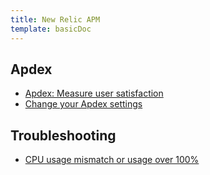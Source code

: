 ```yaml
---
title: New Relic APM
template: basicDoc
---
```


## Apdex

* [Apdex: Measure user satisfaction](/docs/apm/new-relic-apm/apdex/apdex-measure-user-satisfaction)
* [Change your Apdex settings](/docs/apm/new-relic-apm/apdex/change-your-apdex-settings)

## Troubleshooting

* [CPU usage mismatch or usage over 100%](/docs/apm/new-relic-apm/troubleshooting/cpu-usage-mismatch-or-usage-over-100)
